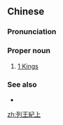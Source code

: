 {{also|列王纪上}}
==Chinese==
{{zh-forms|s=列王纪上|type=31}}

===Pronunciation===
{{zh-pron
|m=Lièwángjì Shàng
|c=lit6 wong4 gei2 soeng6,lit6 wong4 gei3 soeng6
|h=pfs=Lie̍t-vòng-ki Song
|mn=Lia̍t-ông-kí Siōng/Lia̍t-ông-kì Siōng
|cat=pn
}}

===Proper noun===
{{zh-proper noun}}

# [[1 Kings]]

===See also===
* {{zh-l|列王紀下}}

{{zh-cat|Books of the Bible}}

[[zh:列王紀上]]